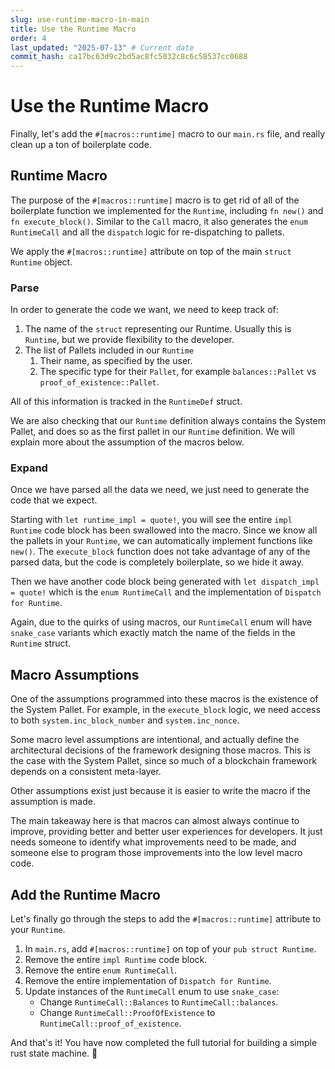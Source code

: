 ```yaml
---
slug: use-runtime-macro-in-main
title: Use the Runtime Macro
order: 4
last_updated: "2025-07-13" # Current date
commit_hash: ca17bc63d9c2bd5ac8fc5032c8c6c58537cc0688
---
```


# Use the Runtime Macro

Finally, let's add the `#[macros::runtime]` macro to our `main.rs` file, and really clean up a ton of boilerplate code.

## Runtime Macro

The purpose of the `#[macros::runtime]` macro is to get rid of all of the boilerplate function we implemented for the `Runtime`, including `fn new()` and `fn execute_block()`. Similar to the `Call` macro, it also generates the `enum RuntimeCall` and all the `dispatch` logic for re-dispatching to pallets.

We apply the `#[macros::runtime]` attribute on top of the main `struct Runtime` object.

### Parse

In order to generate the code we want, we need to keep track of:

1. The name of the `struct` representing our Runtime. Usually this is `Runtime`, but we provide flexibility to the developer.
2. The list of Pallets included in our `Runtime`
	1. Their name, as specified by the user.
	2. The specific type for their `Pallet`, for example `balances::Pallet` vs `proof_of_existence::Pallet`.

All of this information is tracked in the `RuntimeDef` struct.

We are also checking that our `Runtime` definition always contains the System Pallet, and does so as the first pallet in our `Runtime` definition. We will explain more about the assumption of the macros below.

### Expand

Once we have parsed all the data we need, we just need to generate the code that we expect.

Starting with `let runtime_impl = quote!`, you will see the entire `impl Runtime` code block has been swallowed into the macro. Since we know all the pallets in your `Runtime`, we can automatically implement functions like `new()`. The `execute_block` function does not take advantage of any of the parsed data, but the code is completely boilerplate, so we hide it away.

Then we have another code block being generated with `let dispatch_impl = quote!` which is the `enum RuntimeCall` and the implementation of `Dispatch for Runtime`.

Again, due to the quirks of using macros, our `RuntimeCall` enum will have `snake_case` variants which exactly match the name of the fields in the `Runtime` struct.

## Macro Assumptions

One of the assumptions programmed into these macros is the existence of the System Pallet. For example, in the `execute_block` logic, we need access to both `system.inc_block_number` and `system.inc_nonce`.

Some macro level assumptions are intentional, and actually define the architectural decisions of the framework designing those macros. This is the case with the System Pallet, since so much of a blockchain framework depends on a consistent meta-layer.

Other assumptions exist just because it is easier to write the macro if the assumption is made.

The main takeaway here is that macros can almost always continue to improve, providing better and better user experiences for developers. It just needs someone to identify what improvements need to be made, and someone else to program those improvements into the low level macro code.

## Add the Runtime Macro

Let's finally go through the steps to add the `#[macros::runtime]` attribute to your `Runtime`.

1. In `main.rs`, add `#[macros::runtime]` on top of your `pub struct Runtime`.
2. Remove the entire `impl Runtime` code block.
3. Remove the entire `enum RuntimeCall`.
4. Remove the entire implementation of `Dispatch for Runtime`.
5. Update instances of the `RuntimeCall` enum to use `snake_case`:
	- Change `RuntimeCall::Balances` to `RuntimeCall::balances`.
	- Change `RuntimeCall::ProofOfExistence` to `RuntimeCall::proof_of_existence`.

And that's it! You have now completed the full tutorial for building a simple rust state machine. 🎉
